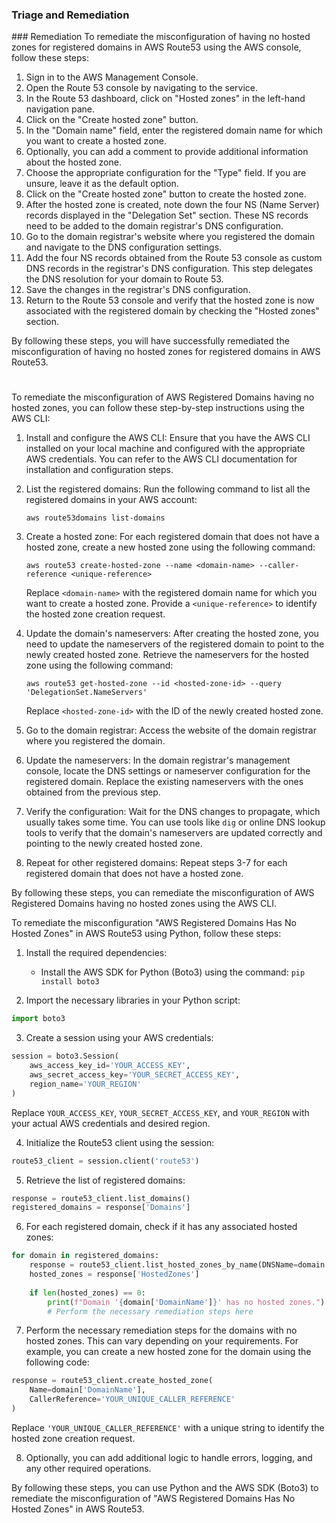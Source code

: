
### Triage and Remediation
<Tabs>
<Tab title='Remediation'>
### Remediation

<AccordionGroup>
<Accordion title='Using Console' defaultOpen='true'>
To remediate the misconfiguration of having no hosted zones for registered domains in AWS Route53 using the AWS console, follow these steps:

1. Sign in to the AWS Management Console.
2. Open the Route 53 console by navigating to the service.
3. In the Route 53 dashboard, click on "Hosted zones" in the left-hand navigation pane.
4. Click on the "Create hosted zone" button.
5. In the "Domain name" field, enter the registered domain name for which you want to create a hosted zone.
6. Optionally, you can add a comment to provide additional information about the hosted zone.
7. Choose the appropriate configuration for the "Type" field. If you are unsure, leave it as the default option.
8. Click on the "Create hosted zone" button to create the hosted zone.
9. After the hosted zone is created, note down the four NS (Name Server) records displayed in the "Delegation Set" section. These NS records need to be added to the domain registrar's DNS configuration.
10. Go to the domain registrar's website where you registered the domain and navigate to the DNS configuration settings.
11. Add the four NS records obtained from the Route 53 console as custom DNS records in the registrar's DNS configuration. This step delegates the DNS resolution for your domain to Route 53.
12. Save the changes in the registrar's DNS configuration.
13. Return to the Route 53 console and verify that the hosted zone is now associated with the registered domain by checking the "Hosted zones" section.

By following these steps, you will have successfully remediated the misconfiguration of having no hosted zones for registered domains in AWS Route53.

#
</Accordion>

<Accordion title='Using CLI'>
To remediate the misconfiguration of AWS Registered Domains having no hosted zones, you can follow these step-by-step instructions using the AWS CLI:

1. Install and configure the AWS CLI: Ensure that you have the AWS CLI installed on your local machine and configured with the appropriate AWS credentials. You can refer to the AWS CLI documentation for installation and configuration steps.

2. List the registered domains: Run the following command to list all the registered domains in your AWS account:
   ```
   aws route53domains list-domains
   ```

3. Create a hosted zone: For each registered domain that does not have a hosted zone, create a new hosted zone using the following command:
   ```
   aws route53 create-hosted-zone --name <domain-name> --caller-reference <unique-reference>
   ```
   Replace `<domain-name>` with the registered domain name for which you want to create a hosted zone. Provide a `<unique-reference>` to identify the hosted zone creation request.

4. Update the domain's nameservers: After creating the hosted zone, you need to update the nameservers of the registered domain to point to the newly created hosted zone. Retrieve the nameservers for the hosted zone using the following command:
   ```
   aws route53 get-hosted-zone --id <hosted-zone-id> --query 'DelegationSet.NameServers'
   ```
   Replace `<hosted-zone-id>` with the ID of the newly created hosted zone.

5. Go to the domain registrar: Access the website of the domain registrar where you registered the domain.

6. Update the nameservers: In the domain registrar's management console, locate the DNS settings or nameserver configuration for the registered domain. Replace the existing nameservers with the ones obtained from the previous step.

7. Verify the configuration: Wait for the DNS changes to propagate, which usually takes some time. You can use tools like `dig` or online DNS lookup tools to verify that the domain's nameservers are updated correctly and pointing to the newly created hosted zone.

8. Repeat for other registered domains: Repeat steps 3-7 for each registered domain that does not have a hosted zone.

By following these steps, you can remediate the misconfiguration of AWS Registered Domains having no hosted zones using the AWS CLI.
</Accordion>

<Accordion title='Using Python'>
To remediate the misconfiguration "AWS Registered Domains Has No Hosted Zones" in AWS Route53 using Python, follow these steps:

1. Install the required dependencies:
   - Install the AWS SDK for Python (Boto3) using the command: `pip install boto3`

2. Import the necessary libraries in your Python script:
```python
import boto3
```

3. Create a session using your AWS credentials:
```python
session = boto3.Session(
    aws_access_key_id='YOUR_ACCESS_KEY',
    aws_secret_access_key='YOUR_SECRET_ACCESS_KEY',
    region_name='YOUR_REGION'
)
```
Replace `YOUR_ACCESS_KEY`, `YOUR_SECRET_ACCESS_KEY`, and `YOUR_REGION` with your actual AWS credentials and desired region.

4. Initialize the Route53 client using the session:
```python
route53_client = session.client('route53')
```

5. Retrieve the list of registered domains:
```python
response = route53_client.list_domains()
registered_domains = response['Domains']
```

6. For each registered domain, check if it has any associated hosted zones:
```python
for domain in registered_domains:
    response = route53_client.list_hosted_zones_by_name(DNSName=domain['DomainName'])
    hosted_zones = response['HostedZones']
    
    if len(hosted_zones) == 0:
        print(f"Domain '{domain['DomainName']}' has no hosted zones.")
        # Perform the necessary remediation steps here
```

7. Perform the necessary remediation steps for the domains with no hosted zones. This can vary depending on your requirements. For example, you can create a new hosted zone for the domain using the following code:
```python
response = route53_client.create_hosted_zone(
    Name=domain['DomainName'],
    CallerReference='YOUR_UNIQUE_CALLER_REFERENCE'
)
```
Replace `'YOUR_UNIQUE_CALLER_REFERENCE'` with a unique string to identify the hosted zone creation request.

8. Optionally, you can add additional logic to handle errors, logging, and any other required operations.

By following these steps, you can use Python and the AWS SDK (Boto3) to remediate the misconfiguration of "AWS Registered Domains Has No Hosted Zones" in AWS Route53.
</Accordion>

</AccordionGroup>
</Tab>
</Tabs>
